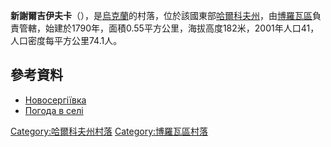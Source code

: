 {{coord|49|20|16|N|37|51|16|E|scale:100000_region:UA|display=title}}

'''新謝爾吉伊夫卡'''（{{lang-uk|Новосергіївка}}），是[[烏克蘭|烏克蘭]]的村落，位於該國東部[[哈爾科夫州|哈爾科夫州]]，由[[博羅瓦區|博羅瓦區]]負責管轄，始建於1790年，面積0.55平方公里，海拔高度182米，2001年人口41，人口密度每平方公里74.1人。

==參考資料==
* [http://gska2.rada.gov.ua/pls/z7502/A005?rdat1=09.01.2009&rf7571=32499 Новосергіївка]{{dead link|date=2018年3月 |bot=InternetArchiveBot |fix-attempted=yes }}
* [http://weather.in.ua/ua/har'kovskaja/18123 Погода в селі]{{Wayback|url=http://weather.in.ua/ua/har%27kovskaja/18123 |date=20160323024128 }}

{{DEFAULTSORT:Новосергіївка}}
[[Category:哈爾科夫州村落|Category:哈爾科夫州村落]]
[[Category:博羅瓦區村落|Category:博羅瓦區村落]]


{{Kharkiv-geo-stub}}